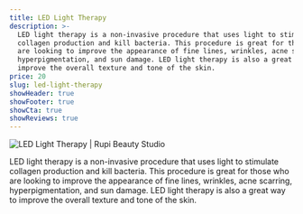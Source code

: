 ```yaml
---
title: LED Light Therapy
description: >-
  LED light therapy is a non-invasive procedure that uses light to stimulate
  collagen production and kill bacteria. This procedure is great for those who
  are looking to improve the appearance of fine lines, wrinkles, acne scarring,
  hyperpigmentation, and sun damage. LED light therapy is also a great way to
  improve the overall texture and tone of the skin.
price: 20
slug: led-light-therapy
showHeader: true
showFooter: true
showCta: true
showReviews: true
---
```


![LED Light Therapy | Rupi Beauty Studio](/uploads/services/led-facial.webp 'LED Light Therapy | Rupi Beauty Studio')

LED light therapy is a non-invasive procedure that uses light to stimulate collagen production and kill bacteria. This procedure is great for those who are looking to improve the appearance of fine lines, wrinkles, acne scarring, hyperpigmentation, and sun damage. LED light therapy is also a great way to improve the overall texture and tone of the skin.
